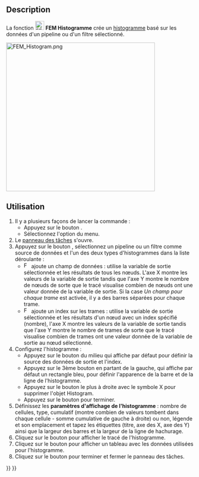 <languages/>

{{Docnav/fr
|[[FEM_PostLineplot/fr|Courbe]]
|[[FEM_PostSpreadsheet/fr|Tableau]]
|[[FEM_Workbench/fr|Atelier FEM]]
|IconL=FEM_PostLineplot.svg
|IconR=FEM_PostSpreadsheet.svg
|IconC=Workbench_FEM.svg
}}

{{GuiCommand/fr
|Name=FEM PostHistogram
|Name/fr=FEM Histogramme
|MenuLocation=Résultats → Visualisation des données → Créer un histogramme
|Workbenches=[[FEM_Workbench/fr|FEM]]
|Version=1.1
|SeeAlso=[[FEM_tutorial/fr|FEM Tutoriel]]
}}

==Description==

La fonction [[Image:FEM_PostHistogram.svg|24px]] '''FEM Histogramme''' crée un [https://fr.wikipedia.org/wiki/Histogramme histogramme] basé sur les données d'un pipeline ou d'un filtre sélectionné.

[[File:FEM_Histogram.png|400px]]
{{Caption|Exemple d'histogramme}}

<span id="Usage"></span>
==Utilisation==

# Il y a plusieurs façons de lancer la commande :
#* Appuyez sur le bouton {{Button|[[Image:FEM_PostHistogram.svg|16px]] [[FEM_PostHistogram/fr|Créer un histogramme]]}}.
#* Sélectionnez l'option {{MenuCommand|Résultats → Visualisation des données → [[Image:FEM_PostHistogram.svg|16px]] Créer un histogramme}} du menu.
# Le [[Task_panel/fr|panneau des tâches]] s'ouvre.
# Appuyez sur le bouton {{Button|Ajouter des données}}, sélectionnez un pipeline ou un filtre comme source de données et l'un des deux types d'histogrammes dans la liste déroulante :
#* [[Image:FEM_PostIndex.svg|16px]] ajoute un champ de données : utilise la variable de sortie sélectionnée et les résultats de tous les nœuds. L'axe X montre les valeurs de la variable de sortie tandis que l'axe Y montre le nombre de nœuds de sorte que le tracé visualise combien de nœuds ont une valeur donnée de la variable de sortie. Si la case ''Un champ pour chaque trame'' est activée, il y a des barres séparées pour chaque trame.
#* [[Image:FEM_PostField.svg|16px]] ajoute un index sur les trames : utilise la variable de sortie sélectionnée et les résultats d'un nœud avec un index spécifié (nombre), l'axe X montre les valeurs de la variable de sortie tandis que l'axe Y montre le nombre de trames de sorte que le tracé visualise combien de trames ont une valeur donnée de la variable de sortie au nœud sélectionné.
# Configurez l'histogramme :
#* Appuyez sur le bouton du milieu qui affiche par défaut {{Button|Index}} pour définir la source des données de sortie et l'index.
#* Appuyez sur le 3ème bouton en partant de la gauche, qui affiche par défaut un rectangle bleu, pour définir l'apparence de la barre et de la ligne de l'histogramme.
#* Appuyez sur le bouton le plus à droite avec le symbole X pour supprimer l'objet Histogram.
#* Appuyez sur le bouton {{Button|OK}} pour terminer.
# Définissez les '''paramètres d'affichage de l'histogramme''' : nombre de cellules, type, cumulatif (montre combien de valeurs tombent dans chaque cellule - somme cumulative de gauche à droite) ou non, légende et son emplacement et tapez les étiquettes (titre, axe des X, axe des Y) ainsi que la largeur des barres et la largeur de la ligne de hachurage.
# Cliquez sur le bouton {{Button|Afficher le tracé}} pour afficher le tracé de l'histogramme.
# Cliquez sur le bouton {{Button|Afficher les données}} pour afficher un tableau avec les données utilisées pour l'histogramme.
# Cliquez sur le bouton {{Button|OK}} pour terminer et fermer le panneau des tâches.


{{Docnav/fr
|[[FEM_PostLineplot/fr|Courbe]]
|[[FEM_PostSpreadsheet/fr|Tableau]]
|[[FEM_Workbench/fr|Atelier FEM]]
|IconL=FEM_PostLineplot.svg
|IconR=FEM_PostSpreadsheet.svg
|IconC=Workbench_FEM.svg
}}

{{FEM Tools navi{{#translation:}}}}
{{Userdocnavi{{#translation:}}}}